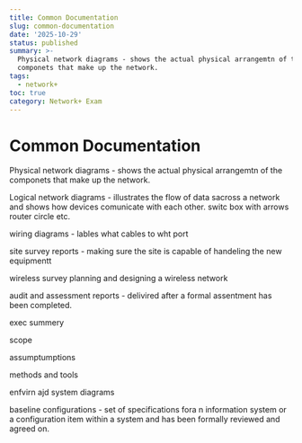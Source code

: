 ```yaml
---
title: Common Documentation
slug: common-documentation
date: '2025-10-29'
status: published
summary: >-
  Physical network diagrams - shows the actual physical arrangemtn of the
  componets that make up the network.
tags:
  - network+
toc: true
category: Network+ Exam
---
```


# Common Documentation

Physical network diagrams - shows the actual physical arrangemtn of the componets that make up the network. 

Logical network diagrams - illustrates the flow of data sacross a network and shows how devices comunicate with each other. switc box with arrows router circle etc. 

wiring diagrams - lables what cables to wht port

site survey reports - making sure the site is capable of handeling the new equipmentt

 wireless survey planning and designing a wireless network 

audit and assessment reports - delivired after a formal assentment has been completed. 

exec summery 

scope 

assumptumptions 

methods and tools 

enfvirn ajd system diagrams

baseline configurations - set of specifications fora n information system or a configuration item within a system and has been formally reviewed and agreed on.
